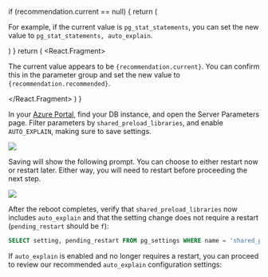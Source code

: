 
   if (recommendation.current == null) {
      return (
         <p>
            For example, if the current value is <code>pg_stat_statements</code>,
            you can set the new value to <code>pg_stat_statements, auto_explain</code>.
         </p>
      )
   }
   return (
      <React.Fragment>
         <p>
            The current value appears to be <code>{recommendation.current}</code>.
            You can confirm this in the parameter group and set the new value to
            <code>{recommendation.recommended}</code>.
         </p>
      </React.Fragment>
   )
}

In your [Azure Portal](https://portal.azure.com/), find your DB instance, and open the Server Parameters
page. Filter parameters by `shared_preload_libraries`, and enable `AUTO_EXPLAIN`, making sure to save settings.

![](azure_server_params_auto_explain.png)

Saving will show the following prompt. You can choose to either restart now or restart later.
Either way, you will need to restart before proceeding the next step.

![](azure_save_server_parameter.png)

After the reboot completes, verify that `shared_preload_libraries` now includes `auto_explain`
and that the setting change does not require a restart (`pending_restart` should be `f`):

```sql
SELECT setting, pending_restart FROM pg_settings WHERE name = 'shared_preload_libraries';
```

If `auto_explain` is enabled and no longer requires a restart, you can proceed to
review our recommended `auto_explain` configuration settings:
